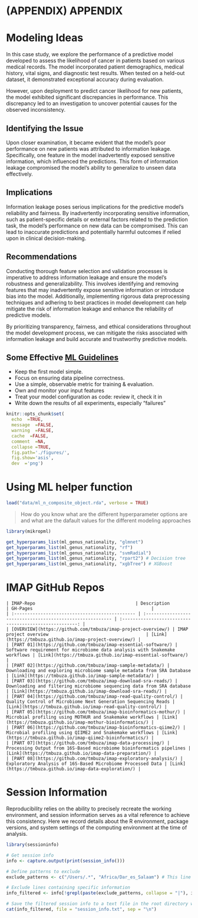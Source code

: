# (APPENDIX) APPENDIX {-}

# Modeling Ideas

In this case study, we explore the performance of a predictive model developed to assess the likelihood of cancer in patients based on various medical records. The model incorporated patient demographics, medical history, vital signs, and diagnostic test results. When tested on a held-out dataset, it demonstrated exceptional accuracy during evaluation.

However, upon deployment to predict cancer likelihood for new patients, the model exhibited significant discrepancies in performance. This discrepancy led to an investigation to uncover potential causes for the observed inconsistency.

## Identifying the Issue

Upon closer examination, it became evident that the model's poor performance on new patients was attributed to information leakage. Specifically, one feature in the model inadvertently exposed sensitive information, which influenced the predictions. This form of information leakage compromised the model's ability to generalize to unseen data effectively.

## Implications

Information leakage poses serious implications for the predictive model's reliability and fairness. By inadvertently incorporating sensitive information, such as patient-specific details or external factors related to the prediction task, the model's performance on new data can be compromised. This can lead to inaccurate predictions and potentially harmful outcomes if relied upon in clinical decision-making.

## Recommendations

Conducting thorough feature selection and validation processes is imperative to address information leakage and ensure the model's robustness and generalizability. This involves identifying and removing features that may inadvertently expose sensitive information or introduce bias into the model. Additionally, implementing rigorous data preprocessing techniques and adhering to best practices in model development can help mitigate the risk of information leakage and enhance the reliability of predictive models.

By prioritizing transparency, fairness, and ethical considerations throughout the model development process, we can mitigate the risks associated with information leakage and build accurate and trustworthy predictive models.


## Some Effective [ML Guidelines](https://developers.google.com/machine-learning/crash-course/real-world-guidelines)
- Keep the first model simple.
- Focus on ensuring data pipeline correctness.
- Use a simple, observable metric for training & evaluation.
- Own and monitor your input features
- Treat your model configuration as code: review it, check it in
- Write down the results of all experiments, especially "failures"



```r
knitr::opts_chunk$set(
  echo  =TRUE,
  message  =FALSE,
  warning  =FALSE,
  cache  =FALSE,
  comment  =NA,
  collapse =TRUE,
  fig.path='./figures/',
  fig.show='asis',
  dev  ='png')

```


# Using ML helper function
```r
load("data/ml_n_composite_object.rda", verbose = TRUE)
```

> How do you know what are the different hyperparameter options are and what are the dafault values for the different modeling approaches

```r
library(mikropml)

get_hyperparams_list(ml_genus_nationality, "glmnet")
get_hyperparams_list(ml_genus_nationality, "rf")
get_hyperparams_list(ml_genus_nationality, "svmRadial")
get_hyperparams_list(ml_genus_nationality, "rpart2") # Decision tree
get_hyperparams_list(ml_genus_nationality, "xgbTree") # XGBoost

```


# IMAP GitHub Repos

```block

| IMAP-Repo                                      | Description                                               | GH-Pages                                             |
| :---------------------------------------------- | :--------------------------------------------------------- | :-----------------------------------------------------: |
| [OVERVIEW](https://github.com/tmbuza/imap-project-overview/) | IMAP project overview                                     | [Link](https://tmbuza.github.io/imap-project-overview/) |
| [PART 01](https://github.com/tmbuza/imap-essential-software/) | Software requirement for microbiome data analysis with Snakemake workflows | [Link](https://tmbuza.github.io/imap-essential-software/) |
| [PART 02](https://github.com/tmbuza/imap-sample-metadata/) | Downloading and exploring microbiome sample metadata from SRA Database | [Link](https://tmbuza.github.io/imap-sample-metadata/) |
| [PART 03](https://github.com/tmbuza/imap-download-sra-reads/) | Downloading and filtering microbiome sequencing data from SRA database | [Link](https://tmbuza.github.io/imap-download-sra-reads/) |
| [PART 04](https://github.com/tmbuza/imap-read-quality-control/) | Quality Control of Microbiome Next Generation Sequencing Reads | [Link](https://tmbuza.github.io/imap-read-quality-control/) |
| [PART 05](https://github.com/tmbuza/imap-bioinformatics-mothur/) | Microbial profiling using MOTHUR and Snakemake workflows | [Link](https://tmbuza.github.io/imap-mothur-bioinformatics/) |
| [PART 06](https://github.com/tmbuza/imap-bioinformatics-qiime2/) | Microbial profiling using QIIME2 and Snakemake workflows | [Link](https://tmbuza.github.io/imap-qiime2-bioinformatics/) |
| [PART 07](https://github.com/tmbuza/imap-data-processing/) | Processing Output from 16S-Based microbiome bioinformatics pipelines | [Link](https://tmbuza.github.io/imap-data-preparation/) |
| [PART 08](https://github.com/tmbuza/imap-exploratory-analysis/) | Exploratory Analysis of 16S-Based Microbiome Processed Data | [Link](https://tmbuza.github.io/imap-data-exploration/) |
```


# Session Information

Reproducibility relies on the ability to precisely recreate the working environment, and session information serves as a vital reference to achieve this consistency. Here we record details about the R environment, package versions, and system settings of the computing environment at the time of analysis. 

```r
library(sessioninfo)

# Get session info
info <- capture.output(print(session_info()))

# Define patterns to exclude
exclude_patterns <- c("/Users/.*", "Africa/Dar_es_Salaam") # This line is location-dependent

# Exclude lines containing specific information
info_filtered <- info[!grepl(paste(exclude_patterns, collapse = "|"), info)]

# Save the filtered session info to a text file in the root directory without line numbers
cat(info_filtered, file = "session_info.txt", sep = "\n")

```
